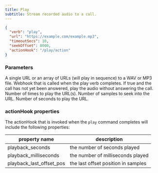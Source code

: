 ```yaml
---
title: Play
subtitle: Stream recorded audio to a call.
---
```



```json
{
  "verb": "play",
  "url": "https://example.com/example.mp3",
  "timeoutSecs": 10,
  "seekOffset": 8000,
  "actionHook": "/play/action"
}
```

### Parameters

<ParamField path="url" type="string | array" required={true}>
  A single URL or an array of URLs (will play in sequence) to a WAV or MP3 file.
</ParamField>

<ParamField path="actionHook" type="string" required={false}>
  Webhook that is called when the play verb completes.
</ParamField>

<ParamField path="earlyMedia" type="boolean" required={false} default="false">
  If true and the call has not yet been answered, play the audio without answering the call.  
</ParamField>

<ParamField path="loop" type="number" required={false} default="1">
  Number of times to play the URL(s).  
</ParamField>

<ParamField path="seekOffset" type="number" required={false}>
  Number of samples to seek into the URL.
</ParamField>

<ParamField path="timeoutSecs" type="number" required={false}>
  Number of seconds to play the URL.
</ParamField>

### actionHook properties

The actionHook that is invoked when the `play` command completes will include the following properties:

| property name  | description | 
| ------------- |-------------|
| playback_seconds | the number of seconds played |
| playback_milliseconds | the number of milliseconds played |
| playback_last_offset_pos | the last offset position in samples |
